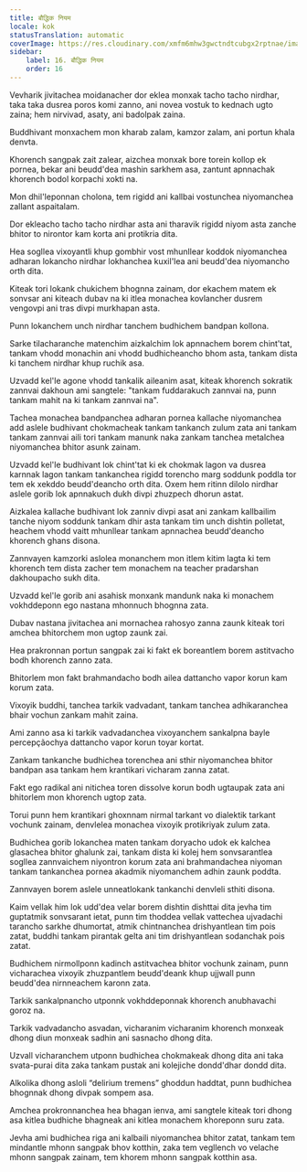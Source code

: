 ```yaml
---
title: बौद्धिक नियम
locale: kok
statusTranslation: automatic
coverImage: https://res.cloudinary.com/xmfm6mhw3gwctndtcubgx2rptnae/image/upload/v1741354419/small_cover_la_gran_rebelion_28716e29d2.webp
sidebar:
    label: 16. बौद्धिक नियम
    order: 16
---
```

Vevharik jivitachea moidanacher dor eklea monxak tacho tacho nirdhar, taka taka dusrea poros komi zanno, ani novea vostuk to kednach ugto zaina; hem nirvivad, asaty, ani badolpak zaina.

Buddhivant monxachem mon kharab zalam, kamzor zalam, ani portun khala denvta.

Khorench sangpak zait zalear, aizchea monxak bore torein kollop ek pornea, bekar ani beudd'dea mashin sarkhem asa, zantunt apnnachak khorench bodol korpachi xokti na.

Mon dhil'leponnan cholona, tem rigidd ani kallbai vostunchea niyomanchea zallant aspaitalam.

Dor ekleacho tacho tacho nirdhar asta ani tharavik rigidd niyom asta zanche bhitor to nirontor kam korta ani protikria dita.

Hea sogllea vixoyantli khup gombhir vost mhunllear koddok niyomanchea adharan lokancho nirdhar lokhanchea kuxil'lea ani beudd'dea niyomancho orth dita.

Kiteak tori lokank chukichem bhognna zainam, dor ekachem matem ek sonvsar ani kiteach dubav na ki itlea monachea kovlancher dusrem vengovpi ani tras divpi murkhapan asta.

Punn lokanchem unch nirdhar tanchem budhichem bandpan kollona.

Sarke tilacharanche matenchim aizkalchim lok apnnachem borem chint'tat, tankam vhodd monachin ani vhodd budhicheancho bhom asta, tankam dista ki tanchem nirdhar khup ruchik asa.

Uzvadd kel'le agone vhodd tankalik aileanim asat, kiteak khorench sokratik zannvai dakhoun ami sangtele: "tankam fuddarakuch zannvai na, punn tankam mahit na ki tankam zannvai na".

Tachea monachea bandpanchea adharan pornea kallache niyomanchea add aslele budhivant chokmacheak tankam tankanch zulum zata ani tankam tankam zannvai aili tori tankam manunk naka zankam tanchea metalchea niyomanchea bhitor asunk zainam.

Uzvadd kel'le budhivant lok chint'tat ki ek chokmak lagon va dusrea karnnak lagon tankam tankanchea rigidd torencho marg soddunk poddla tor tem ek xekddo beudd'deancho orth dita. Oxem hem ritinn dilolo nirdhar aslele gorib lok apnnakuch dukh divpi zhuzpech dhorun astat.

Aizkalea kallache budhivant lok zanniv divpi asat ani zankam kallbailim tanche niyom soddunk tankam dhir asta tankam tim unch dishtin polletat, heachem vhodd vaitt mhunllear tankam apnnachea beudd'deancho khorench ghans disona.

Zannvayen kamzorki aslolea monanchem mon itlem kitim lagta ki tem khorench tem dista zacher tem monachem na teacher pradarshan dakhoupacho sukh dita.

Uzvadd kel'le gorib ani asahisk monxank mandunk naka ki monachem vokhddeponn ego nastana mhonnuch bhognna zata.

Dubav nastana jivitachea ani mornachea rahosyo zanna zaunk kiteak tori amchea bhitorchem mon ugtop zaunk zai.

Hea prakronnan portun sangpak zai ki fakt ek boreantlem borem astitvacho bodh khorench zanno zata.

Bhitorlem mon fakt brahmandacho bodh ailea dattancho vapor korun kam korum zata.

Vixoyik buddhi, tanchea tarkik vadvadant, tankam tanchea adhikaranchea bhair vochun zankam mahit zaina.

Ami zanno asa ki tarkik vadvadanchea vixoyanchem sankalpna bayle percepçãochya dattancho vapor korun toyar kortat.

Zankam tankanche budhichea torenchea ani sthir niyomanchea bhitor bandpan asa tankam hem krantikari vicharam zanna zatat.

Fakt ego radikal ani nitichea toren dissolve korun bodh ugtaupak zata ani bhitorlem mon khorench ugtop zata.

Torui punn hem krantikari ghoxnnam nirmal tarkant vo dialektik tarkant vochunk zainam, denvlelea monachea vixoyik protikriyak zulum zata.

Budhichea gorib lokanchea maten tankam doryacho udok ek kalchea glasachea bhitor ghalunk zai, tankam dista ki kolej hem sonvsarantlea sogllea zannvaichem niyontron korum zata ani brahmandachea niyoman tankam tankanchea pornea akadmik niyomanchem adhin zaunk poddta.

Zannvayen borem aslele unneatlokank tankanchi denvleli sthiti disona.

Kaim vellak him lok udd'dea velar borem dishtin dishttai dita jevha tim guptatmik sonvsarant ietat, punn tim thoddea vellak vattechea ujvadachi tarancho sarkhe dhumortat, atmik chintnanchea drishyantlean tim pois zatat, buddhi tankam pirantak gelta ani tim drishyantlean sodanchak pois zatat.

Budhichem nirmollponn kadinch astitvachea bhitor vochunk zainam, punn vicharachea vixoyik zhuzpantlem beudd'deank khup ujjwall punn beudd'dea nirnneachem karonn zata.

Tarkik sankalpnancho utponnk vokhddeponnak khorench anubhavachi goroz na.

Tarkik vadvadancho asvadan, vicharanim vicharanim khorench monxeak dhong diun monxeak sadhin ani sasnacho dhong dita.

Uzvall vicharanchem utponn budhichea chokmakeak dhong dita ani taka svata-purai dita zaka tankam pustak ani kolejiche dondd'dhar dondd dita.

Alkolika dhong asloli “delirium tremens” ghoddun haddtat, punn budhichea bhognnak dhong divpak sompem asa.

Amchea prokronnanchea hea bhagan ienva, ami sangtele kiteak tori dhong asa kitlea budhiche bhagneak ani kitlea monachem khoreponn suru zata.

Jevha ami budhichea riga ani kalbaili niyomanchea bhitor zatat, tankam tem mindantle mhonn sangpak bhov kotthin, zaka tem vegllench vo velache mhonn sangpak zainam, tem khorem mhonn sangpak kotthin asa.


